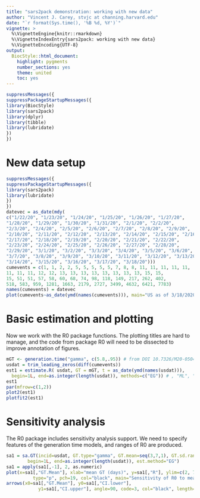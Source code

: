 ```yaml
---
title: "sars2pack demonstration: working with new data"
author: "Vincent J. Carey, stvjc at channing.harvard.edu"
date: "`r format(Sys.time(), '%B %d, %Y')`"
vignette: >
  %\VignetteEngine{knitr::rmarkdown}
  %\VignetteIndexEntry{sars2pack: working with new data}
  %\VignetteEncoding{UTF-8}
output:
  BiocStyle::html_document:
    highlight: pygments
    number_sections: yes
    theme: united
    toc: yes
---
```


```r
suppressMessages({
suppressPackageStartupMessages({
library(BiocStyle)
library(sars2pack)
library(dplyr)
library(tibble)
library(lubridate)
})
})
```

# New data setup


```r
suppressMessages({
suppressPackageStartupMessages({
library(sars2pack)
library(lubridate)
})
})
datevec = as_date(mdy(
c("1/22/20", "1/23/20", "1/24/20", "1/25/20", "1/26/20", "1/27/20", 
"1/28/20", "1/29/20", "1/30/20", "1/31/20", "2/1/20", "2/2/20", 
"2/3/20", "2/4/20", "2/5/20", "2/6/20", "2/7/20", "2/8/20", "2/9/20", 
"2/10/20", "2/11/20", "2/12/20", "2/13/20", "2/14/20", "2/15/20", "2/16/20", 
"2/17/20", "2/18/20", "2/19/20", "2/20/20", "2/21/20", "2/22/20", 
"2/23/20", "2/24/20", "2/25/20", "2/26/20", "2/27/20", "2/28/20", 
"2/29/20", "3/1/20", "3/2/20", "3/3/20", "3/4/20", "3/5/20", "3/6/20", 
"3/7/20", "3/8/20", "3/9/20", "3/10/20", "3/11/20", "3/12/20", "3/13/20", 
"3/14/20", "3/15/20", "3/16/20", "3/17/20", "3/18/20")))
cumevents = c(1, 1, 2, 2, 5, 5, 5, 5, 5, 7, 8, 8, 11, 11, 11, 11, 11, 
11, 11, 11, 12, 12, 13, 13, 13, 13, 13, 13, 13, 13, 15, 15, 
15, 51, 51, 57, 58, 60, 68, 74, 98, 118, 149, 217, 262, 402, 
518, 583, 959, 1281, 1663, 2179, 2727, 3499, 4632, 6421, 7783)
names(cumevents) = datevec
plot(cumevents~as_date(ymd(names(cumevents))), main="US as of 3/18/2020 from Mallery")
```

# Basic estimation and plotting

Now we work with the R0 package functions.  The plotting
titles are hard to manage, and the code from package R0
will need to be dissected to improve annotation of figures.
```r
mGT <- generation.time("gamma", c(5.8,.95)) # from DOI 10.7326/M20-0504
usdat = trim_leading_zeros(diff(cumevents))
est1 = estimate.R( usdat, GT = mGT, t = as_date(ymd(names(usdat))),
  begin=1L, end=as.integer(length(usdat)), methods=c("EG")) # , "ML", "TD"))
est1
par(mfrow=c(1,2))
plot2(est1)
plotfit2(est1)
```

# Sensitivity analysis

The R0 package includes sensitivity analysis support.
We need to specify features of the generation time
models, and ranges of R0 are produced.

```r
sa1 = sa.GT(incid=usdat, GT.type="gamma", GT.mean=seq(3,7,1), GT.sd.range=2,
        begin=1L, end=as.integer(length(usdat)), est.method="EG")
sa1 = apply(sa1[,-1], 2, as.numeric)
plot(x=sa1[,"GT.Mean"], xlab="mean GT (days)", y=sa1[,"R"], ylim=c(2, 7), ylab="R0 (95pct CI)",
          type="p", pch=19, col="black", main="Sensitivity of R0 to mean GT")
arrows(x0=sa1[,"GT.Mean"], y0=sa1[,"CI.lower"], 
            y1=sa1[,"CI.upper"], angle=90, code=3, col="black", length=0.05)
```


